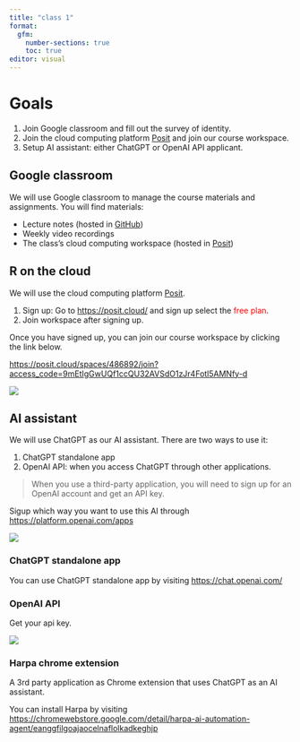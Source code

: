 ```yaml
---
title: "class 1"
format: 
  gfm:
    number-sections: true
    toc: true
editor: visual
---
```


# Goals

1. Join Google classroom and fill out the survey of identity.
2. Join the cloud computing platform [Posit](https://posit.cloud/) and join our course workspace.
3. Setup AI assistant: either ChatGPT or OpenAI API applicant.

## Google classroom

We will use Google classroom to manage the course materials and assignments. You will find materials:

- Lecture notes (hosted in [GitHub](https://github.com))
- Weekly video recordings
- The class's cloud computing workspace (hosted in [Posit](https://posit.cloud/))

## R on the cloud

We will use the cloud computing platform [Posit](https://posit.cloud/).

1. Sign up: Go to <https://posit.cloud/> and sign up select the <span style="color:red">free plan</span>.
2. Join workspace after signing up.

Once you have signed up, you can join our course workspace by clicking the link below.

<https://posit.cloud/spaces/486892/join?access_code=9mEtIgGwUQf1ccQU32AVSdO1zJr4Fotl5AMNfy-d>

![](../img/2024-02-29-17-30-37.png)

## AI assistant

We will use ChatGPT as our AI assistant. There are two ways to use it:

1. ChatGPT standalone app
2. OpenAI API: when you access ChatGPT through other applications. 
   
> When you use a third-party application, you will need to sign up for an OpenAI account and get an API key.

Sigup which way you want to use this AI through <https://platform.openai.com/apps>

![](../img/2024-03-01-14-45-59.png)

### ChatGPT standalone app

You can use ChatGPT standalone app by visiting <https://chat.openai.com/>

### OpenAI API

Get your api key.

![](../img/2024-03-01-14-53-44.png)

### Harpa chrome extension

A 3rd party application as Chrome extension that uses ChatGPT as an AI assistant.  

You can install Harpa by visiting <https://chromewebstore.google.com/detail/harpa-ai-automation-agent/eanggfilgoajaocelnaflolkadkeghjp>